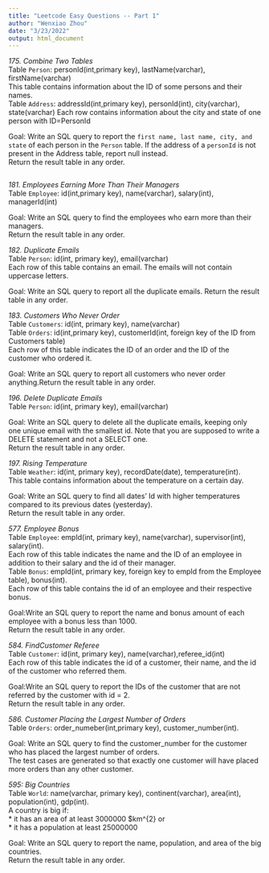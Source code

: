 ```yaml
---
title: "Leetcode Easy Questions -- Part 1"
author: "Wenxiao Zhou"
date: "3/23/2022"
output: html_document
---
```


*175. Combine Two Tables*\
Table `Person`: personId(int,primary key), lastName(varchar), firstName(varchar)\
This table contains information about the ID of some persons and their names.\
Table `Address`: addressId(int,primary key), personId(int), city(varchar), state(varchar)
Each row contains information about the city and state of one person with ID=PersonId

&NewLine;
Goal: Write an SQL query to report the `first name, last name, city, and state` of each person in the `Person` table. If the address of a `personId` is not present in the Address table, report null instead.\
Return the result table in any order.

```

```

&NewLine;
&NewLine;

*181. Employees Earning More Than Their Managers*\
Table `Employee`: id(int,primary key), name(varchar), salary(int), managerId(int)\

&NewLine;
Goal: Write an SQL query to find the employees who earn more than their managers.\
Return the result table in any order.


&NewLine;
&NewLine;





*182. Duplicate Emails*\
Table `Person`: id(int, primary key), email(varchar)\
Each row of this table contains an email. The emails will not contain uppercase letters.\

&NewLine;
Goal: Write an SQL query to report all the duplicate emails. Return the result table in any order.\



&NewLine;
&NewLine;

*183. Customers Who Never Order*\
Table `Customers`: id(int, primary key), name(varchar)\
Table `Orders`: id(int,primary key), customerId(int, foreign key of the ID from Customers table)\
Each row of this table indicates the ID of an order and the ID of the customer who ordered it.
 
&NewLine;
Goal: Write an SQL query to report all customers who never order anything.Return the result table in any order.



&NewLine;
&NewLine;

*196. Delete Duplicate Emails*\
Table `Person`: id(int, primary key), email(varchar)\

&NewLine;
Goal: Write an SQL query to delete all the duplicate emails, keeping only one unique email with the smallest id. Note that you are supposed to write a DELETE statement and not a SELECT one.\
Return the result table in any order.


&NewLine;
&NewLine;


*197. Rising Temperature*\
Table `Weather`: id(int, primary key), recordDate(date), temperature(int).\
This table contains information about the temperature on a certain day.\

&NewLine;
Goal: Write an SQL query to find all dates' Id with higher temperatures compared to its previous dates (yesterday).\
Return the result table in any order.


&NewLine;
&NewLine;


*577. Employee Bonus*\
Table `Employee`: empId(int, primary key), name(varchar), supervisor(int), salary(int).\
Each row of this table indicates the name and the ID of an employee in addition to their salary and the id of their manager.\
Table `Bonus`: empId(int, primary key, foreign key to empId from the Employee table), bonus(int).\
Each row of this table contains the id of an employee and their respective bonus.\

&NewLine;
Goal:Write an SQL query to report the name and bonus amount of each employee with a bonus less than 1000.\
Return the result table in any order.



&NewLine;
&NewLine;


*584. FindCustomer Referee*\
Table `Customer`: id(int, primary key), name(varchar),referee_id(int)\
Each row of this table indicates the id of a customer, their name, and the id of the customer who referred them.

&NewLine;
Goal:Write an SQL query to report the IDs of the customer that are not referred by the customer with id = 2.\
Return the result table in any order.


&NewLine;
&NewLine;

*586. Customer Placing the Largest Number of Orders*\
Table `Orders`: order_numeber(int,primary key), customer_number(int).\

&NewLine;
Goal: Write an SQL query to find the customer_number for the customer who has placed the largest number of orders.\
The test cases are generated so that exactly one customer will have placed more orders than any other customer.



&NewLine;
&NewLine;

*595: Big Countries*\
Table `World`: name(varchar, primary key), continent(varchar), area(int), population(int), gdp(int).\
A country is big if:\
* it has an area of at least 3000000 $km^{2} or\
* it has a population at least 25000000

&NewLine;
Goal: Write an SQL query to report the name, population, and area of the big countries.\
Return the result table in any order.








